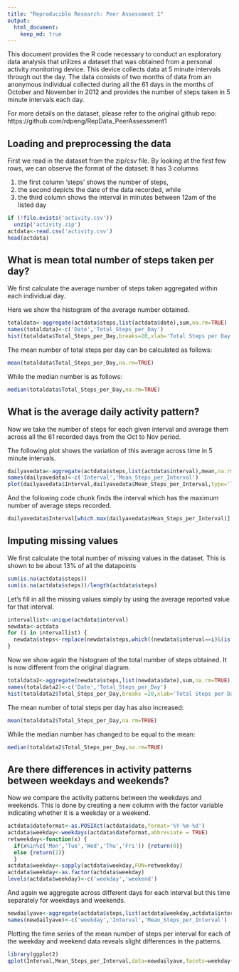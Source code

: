 ```yaml
---
title: "Reproducible Research: Peer Assessment 1"
output: 
  html_document:
    keep_md: true
---
```

This document provides the R code necessary to conduct an exploratory data analysis that utilizes a dataset that was obtained from a personal activity monitoring device. This device collects data at 5 minute intervals through out the day. The data consists of two months of data from an anonymous individual collected during all the 61 days in the months of October and November in 2012 and provides the number of steps taken in 5 minute intervals each day.

For more details on the dataset, please refer to the original github repo: https://github.com/rdpeng/RepData_PeerAssessment1 


## Loading and preprocessing the data

First we read in the dataset from the zip/csv file.
By looking at the first few rows, we can observe the format of the dataset:
It has 3 columns

1. the first column 'steps' shows the number of steps, 
2. the second depicts the date of the data recorded, while
3. the third column shows the interval in minutes between 12am of the listed day

```r
if (!file.exists('activity.csv'))
  unzip('activity.zip')
actdata<-read.csv('activity.csv')
head(actdata)

```
## What is mean total number of steps taken per day?
We first calculate the average number of steps taken aggregated within each individual day.

Here we show the histogram of the average number obtained.

```r
totaldata<-aggregate(actdata$steps,list(actdata$date),sum,na.rm=TRUE)
names(totaldata)<-c('Date','Total_Steps_per_Day')
hist(totaldata$Total_Steps_per_Day,breaks=20,xlab='Total Steps per Day',main='Histogram of Total Steps per Day \n from 1st Oct to 30th Nov 2012')
```

The mean number of total steps per day can be calculated as follows: 
```r
mean(totaldata$Total_Steps_per_Day,na.rm=TRUE)
```
While the median number is as follows:
```r
median(totaldata$Total_Steps_per_Day,na.rm=TRUE)
```
## What is the average daily activity pattern?
Now we take the number of steps for each given interval and average them across all the 61 recorded days from the Oct to Nov period.

The following plot shows the variation of this average across time in 5 minute intervals.
```r
dailyavedata<-aggregate(actdata$steps,list(actdata$interval),mean,na.rm=TRUE)
names(dailyavedata)<-c('Interval','Mean_Steps_per_Interval')
plot(dailyavedata$Interval,dailyavedata$Mean_Steps_per_Interval,type='l')
```

And the following code chunk finds the interval which has the maximum number of average steps recorded.

```r
dailyavedata$Interval[which.max(dailyavedata$Mean_Steps_per_Interval)]
```

## Imputing missing values
We first calculate the total number of missing values in the dataset.
This is shown to be about 13% of all the datapoints

```r
sum(is.na(actdata$steps))
sum(is.na(actdata$steps))/length(actdata$steps)
```
Let's fill in all the missing values simply by using the average reported value for that interval.

```r
intervallist<-unique(actdata$interval)
newdata<-actdata
for (i in intervallist) {
  newdata$steps<-replace(newdata$steps,which((newdata$interval==i)&(is.na(newdata$steps))),dailyavedata[dailyavedata$Interval==i,"Mean_Steps_per_Interval"])
}
```

Now we show again the histogram of the total number of steps obtained. It is now different from the original diagram.

```r
totaldata2<-aggregate(newdata$steps,list(newdata$date),sum,na.rm=TRUE)
names(totaldata2)<-c('Date','Total_Steps_per_Day')
hist(totaldata2$Total_Steps_per_Day,breaks =20,xlab='Total Steps per Day',main='Histogram of total Steps per Day \n from 1st Oct to 30th Nov 2012')
```

The mean number of total steps per day has also increased: 
```r
mean(totaldata2$Total_Steps_per_Day,na.rm=TRUE)
```
While the median number has changed to be equal to the mean:
```r
median(totaldata2$Total_Steps_per_Day,na.rm=TRUE)
```

## Are there differences in activity patterns between weekdays and weekends?
Now we compare the activity patterns between the weekdays and weekends.
This is done by creating a new column with the factor variable indicating whether it is a weekday or a weekend.
```r
actdata$dateformat<-as.POSIXct(actdata$date,format='%Y-%m-%d')
actdata$weekday<-weekdays(actdata$dateformat,abbreviate = TRUE)
retweekday<-function(x) {
  if(x%in%c('Mon','Tue','Wed','Thu','Fri')) {return(0)}
  else {return(1)}
  }
actdata$weekday<-sapply(actdata$weekday,FUN=retweekday)
actdata$weekday<-as.factor(actdata$weekday)
levels(actdata$weekday)<-c('weekday','weekend')
```

And again we aggregate across different days for each interval but this time separately for weekdays and weekends.

```r
newdailyave<-aggregate(actdata$steps,list(actdata$weekday,actdata$interval),mean,na.rm=TRUE)
names(newdailyave)<-c('weekday','Interval','Mean_Steps_per_Interval')
```
Plotting the time series of the mean number of steps per interval for each of the weekday and weekend data reveals slight differences in the patterns.
```r
library(ggplot2)
qplot(Interval,Mean_Steps_per_Interval,data=newdailyave,facets=weekday~.,geom='line',ylab='Mean Steps per Interval')

```



